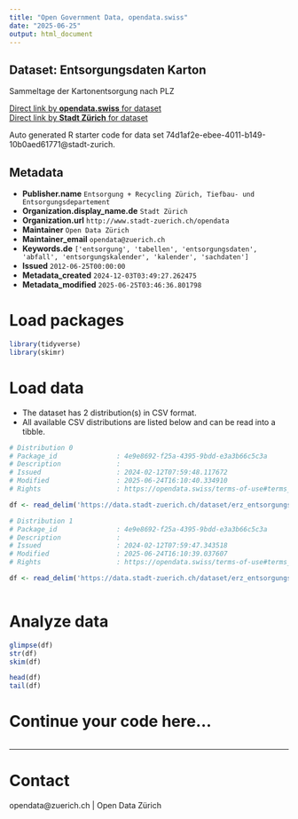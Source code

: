 ```yaml
---
title: "Open Government Data, opendata.swiss"
date: "2025-06-25"
output: html_document
---
```


## Dataset: Entsorgungsdaten Karton

Sammeltage der Kartonentsorgung nach PLZ

[Direct link by **opendata.swiss** for dataset](https://opendata.swiss/de/dataset/entsorgungsdaten-karton)<br>
[Direct link by **Stadt Zürich** for dataset](https://data.stadt-zuerich.ch/dataset/erz_entsorgungskalender_karton)

Auto generated R starter code for data set 74d1af2e-ebee-4011-b149-10b0aed61771@stadt-zurich.

## Metadata

- **Publisher.name** `Entsorgung + Recycling Zürich, Tiefbau- und Entsorgungsdepartement`
- **Organization.display_name.de** `Stadt Zürich`
- **Organization.url** `http://www.stadt-zuerich.ch/opendata`
- **Maintainer** `Open Data Zürich`
- **Maintainer_email** `opendata@zuerich.ch`
- **Keywords.de** `['entsorgung', 'tabellen', 'entsorgungsdaten', 'abfall', 'entsorgungskalender', 'kalender', 'sachdaten']`
- **Issued** `2012-06-25T00:00:00`
- **Metadata_created** `2024-12-03T03:49:27.262475`
- **Metadata_modified** `2025-06-25T03:46:36.801798`


# Load packages

```r

library(tidyverse)
library(skimr)

```

# Load data

-   The dataset has 2 distribution(s) in CSV format.
-   All available CSV distributions are listed below and can be read into a tibble.

```r

# Distribution 0
# Package_id               : 4e9e8692-f25a-4395-9bdd-e3a3b66c5c3a
# Description              : 
# Issued                   : 2024-02-12T07:59:48.117672
# Modified                 : 2025-06-24T16:10:40.334910
# Rights                   : https://opendata.swiss/terms-of-use#terms_open

df <- read_delim('https://data.stadt-zuerich.ch/dataset/erz_entsorgungskalender_karton/download/entsorgungskalender_karton_2025.csv')

# Distribution 1
# Package_id               : 4e9e8692-f25a-4395-9bdd-e3a3b66c5c3a
# Description              : 
# Issued                   : 2024-02-12T07:59:47.343518
# Modified                 : 2025-06-24T16:10:39.037607
# Rights                   : https://opendata.swiss/terms-of-use#terms_open

df <- read_delim('https://data.stadt-zuerich.ch/dataset/erz_entsorgungskalender_karton/download/entsorgungskalender_karton_2024.csv')



```

# Analyze data

```r

glimpse(df)
str(df)
skim(df)

head(df)
tail(df)

```

# Continue your code here...

```r

```

------------------------------------------------------------------------

# Contact

opendata@zuerich.ch | Open Data Zürich
